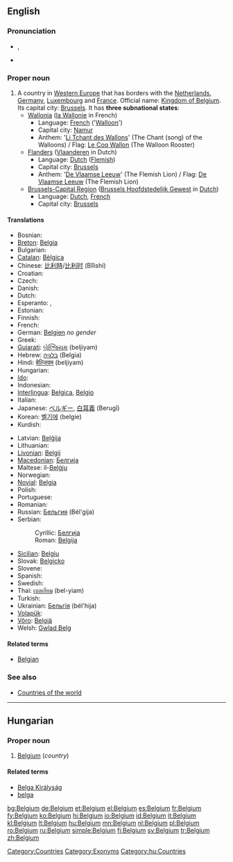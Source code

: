 {{rfc|which red links need entries?}}
==English==

===Pronunciation===
* {{a|UK|US}} {{IPA|/ˈbɜl.dʒʌm/}}, {{SAMPA|/bEldZVm/}}
* {{audio|en-us-Belgium.ogg|Audio (US)}}

===Proper noun===
{{wikipedia}}
{{en-proper noun}}

# A country in [[Western Europe]] that has borders with the [[Netherlands]], [[Germany]], [[Luxembourg]] and [[France]]. Official name: [[Kingdom of Belgium]]. Its capital city: [[Brussels]]. It has '''three subnational states''':
#* [[Wallonia]] ([[la Wallonie]] in French)
#** Language: [[French]] ('[[Walloon]]')
#** Capital city: [[Namur]]
#** Anthem: '[[Li Tchant des Wallons]]' (The Chant (song) of the Walloons) / Flag: [[Le Coq Wallon]] (The Walloon Rooster)
#* [[Flanders]] ([[Vlaanderen]] in Dutch)
#** Language: [[Dutch]] ([[Flemish]])
#** Capital city: [[Brussels]]
#** Anthem: '[[De Vlaamse Leeuw]]' (The Flemish Lion) / Flag: [[De Vlaamse Leeuw]] (The Flemish Lion)
#* [[Brussels-Capital Region]] ([[Brussels Hoofdstedelijk Gewest]] in [[Dutch]])
#** Language: [[Dutch]], [[French]]
#** Capital city: [[Brussels]]

====Translations====
{{trans-top|country in Europe}}
* Bosnian: {{t-|bs|Belgija|f}}
* [[Breton]]: [[Belgia]]
* Bulgarian: {{t+|bg|Белгия|f|sc=Cyrl}}
* [[Catalan]]: [[Bèlgica]] {{f}}
* Chinese: [[比利時]]/[[比利时]] (Bǐlìshí)
* Croatian: {{t+|hr|Belgija|f}}
* Czech: {{t+|cs|Belgie|f}}
* Danish: {{t-|da|Belgien}}
* Dutch: {{t+|nl|België|n}}
* Esperanto: {{t+|eo|Belgio|xs=Esperanto}}, {{t-|eo|Belgujo|xs=Esperanto}}
* Estonian: {{t+|et|Belgia}}
* Finnish: {{t+|fi|Belgia}}
* French: {{t+|fr|Belgique|f}}
* German: [[Belgien]] ''no gender''
* Greek: {{t+|el|Βέλγιο|n|tr=Vélgio|sc=Grek}}
* [[Gujarati]]: [[બેલ્જિયમ]] (beljiyam)
* Hebrew: [[בלגיה]] (Belgia)
* Hindi: [[बेल्जियम]] (beljiyam)
* Hungarian: {{t+|hu|Belgium}}
* [[Ido]]: {{t+|io|Belgia|xs=Ido}}
* Indonesian: {{t-|id|Belgia|xs=Indonesian}}
* [[Interlingua]]: [[Belgica]], [[Belgio]]
* Italian: {{t+|it|Belgio|m}}
* Japanese: [[ベルギー]], [[白耳義]] (Berugī)
* Korean: [[벨기에]] (belgie)
* Kurdish: {{KUchar|[[به‌لجیکا]]}}
{{trans-mid}}
* Latvian: [[Beļģija]] {{f}}
* Lithuanian: {{t+|lt|Belgija|f|xs=Lithuanian}}
* [[Livonian]]: [[Belgij]]
* [[Macedonian]]: [[Белгија#Macedonian|Белгија]]
* Maltese: il-[[Belġju]]
* Norwegian: {{t+|no|Belgia}}
* [[Novial]]: [[Belgia]]
* Polish: {{t+|pl|Belgia|f}}
* Portuguese: {{t+|pt|Bélgica}}
* Romanian: {{t+|ro|Belgia|f}}
* Russian: [[Бельгия]] {{f}} (Bél'gija)
* Serbian:
*: Cyrillic: [[Белгија#Serbian|Белгија]] {{f}}
*: Roman: [[Belgija#Serbian|Belgija]] {{f}}
* [[Sicilian]]: [[Belgiu]] {{m}}
* Slovak: [[Belgicko]] {{n}}
* Slovene: {{t+|sl|Belgija|f}}
* Spanish: {{t+|es|Bélgica|f}}
* Swedish: {{t+|sv|Belgien}}
* Thai: [[เบลเยียม]] (bel-yiam)
* Turkish: {{t+|tr|Belçika}}
* Ukrainian: [[Бельгія]] {{f}} (bél'hija)
* [[Volapük]]: {{t-|vo|Belgän|xs=Volapük}}
* [[Võro]]: [[Belgiä]]
* Welsh: [[Gwlad Belg]] {{f}}
{{trans-bottom}}

====Related terms====
* [[Belgian]]

===See also===
* [[Appendix:Countries of the world|Countries of the world]]

[[Category:Countries]]
[[Category:Exonyms]]

----

==Hungarian==
{{wikipedia|lang=hu}}

===Proper noun===
{{infl|hu|proper noun}}

# [[#English|Belgium]] (''country'')

====Related terms====
* [[Belga Királyság]]
* [[belga]]

[[Category:hu:Countries]]

[[bg:Belgium]]
[[de:Belgium]]
[[et:Belgium]]
[[el:Belgium]]
[[es:Belgium]]
[[fr:Belgium]]
[[fy:Belgium]]
[[ko:Belgium]]
[[hi:Belgium]]
[[io:Belgium]]
[[id:Belgium]]
[[it:Belgium]]
[[kl:Belgium]]
[[lt:Belgium]]
[[hu:Belgium]]
[[mn:Belgium]]
[[nl:Belgium]]
[[pl:Belgium]]
[[ro:Belgium]]
[[ru:Belgium]]
[[simple:Belgium]]
[[fi:Belgium]]
[[sv:Belgium]]
[[tr:Belgium]]
[[zh:Belgium]]
